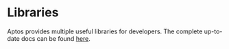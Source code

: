 # Libraries

Aptos provides multiple useful libraries for developers. The complete up-to-date docs can be found [here](../../reference/move.mdx).
